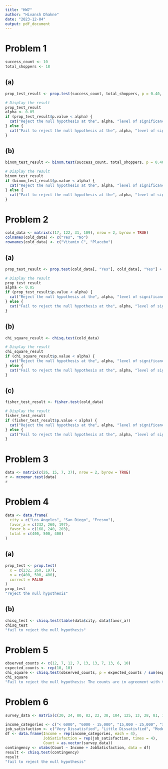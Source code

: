 ---
title: "HW7"
author: "Hivansh Dhakne"
date: "2023-12-04"
output: pdf_document
---

# Problem 1
```{r}
success_count <- 10
total_shoppers <- 18
```
## (a)
```{r}
prop_test_result <- prop.test(success_count, total_shoppers, p = 0.40, alternative = "greater")

# Display the result
prop_test_result
alpha <- 0.05
if (prop_test_result$p.value < alpha) {
  cat("Reject the null hypothesis at the", alpha, "level of significance.\n")
} else {
  cat("Fail to reject the null hypothesis at the", alpha, "level of significance.\n")
}
```
## (b)
```{r}
binom_test_result <- binom.test(success_count, total_shoppers, p = 0.40, alternative = "greater")

# Display the result
binom_test_result
if (binom_test_result$p.value < alpha) {
  cat("Reject the null hypothesis at the", alpha, "level of significance.\n")
} else {
  cat("Fail to reject the null hypothesis at the", alpha, "level of significance.\n")
}
```

# Problem 2
```{r}
cold_data <- matrix(c(17, 122, 31, 109), nrow = 2, byrow = TRUE)
colnames(cold_data) <- c("Yes", "No")
rownames(cold_data) <- c("Vitamin C", "Placebo")
```
## (a)
```{r}
prop_test_result <- prop.test(cold_data[, "Yes"], cold_data[, "Yes"] + cold_data[, "No"])

# Display the result
prop_test_result
alpha <- 0.05
if (prop_test_result$p.value < alpha) {
  cat("Reject the null hypothesis at the", alpha, "level of significance.\n")
} else {
  cat("Fail to reject the null hypothesis at the", alpha, "level of significance.\n")
}

```
## (b)
```{r}
chi_square_result <- chisq.test(cold_data)

# Display the result
chi_square_result
if (chi_square_result$p.value < alpha) {
  cat("Reject the null hypothesis at the", alpha, "level of significance.\n")
} else {
  cat("Fail to reject the null hypothesis at the", alpha, "level of significance.\n")
}
```
## (c)
```{r}
fisher_test_result <- fisher.test(cold_data)

# Display the result
fisher_test_result
if (fisher_test_result$p.value < alpha) {
  cat("Reject the null hypothesis at the", alpha, "level of significance.\n")
} else {
  cat("Fail to reject the null hypothesis at the", alpha, "level of significance.\n")
}
```

# Problem 3
```{r}
data <- matrix(c(26, 15, 7, 37), nrow = 2, byrow = TRUE)
r <- mcnemar.test(data)
r
```

# Problem 4
```{r}
data <- data.frame(
  city = c("Los Angeles", "San Diego", "Fresno"),
  favor_a = c(232, 260, 197),
  favor_b = c(168, 240, 203),
  total = c(400, 500, 400)
)
```
## (a)
```{r}
prop_test <- prop.test(
  x = c(232, 260, 197),
  n = c(400, 500, 400),
  correct = FALSE
)
prop_test
"reject the null hypothesis"
```
## (b)
```{r}
chisq_test <- chisq.test(table(data$city, data$favor_a))
chisq_test
"fail to reject the null hypothesis"
```

# Problem 5
```{r}
observed_counts <- c(12, 7, 12, 7, 13, 13, 7, 13, 6, 10)
expected_counts <- rep(10, 10)
chi_square <- chisq.test(observed_counts, p = expected_counts / sum(expected_counts))
chi_square
"Fail to reject the null hypothesis: The counts are in agreement with the uniform distribution model.\n"
```

# Problem 6
```{r}
survey_data <- matrix(c(20, 24, 80, 82, 22, 38, 104, 125, 13, 28, 81, 113, 7, 18, 54, 92),nrow = 4, byrow = TRUE)

income_categories <- c("< 6000", "6000 - 15,000", "15,000 - 25,000", "> 25,000")
job_satisfaction <- c("Very Dissatisfied", "Little Dissatisfied", "Moderately Satisfied", "Very Satisfied")
df <- data.frame(Income = rep(income_categories, each = 4),
                 JobSatisfaction = rep(job_satisfaction, times = 4),
                 Count = as.vector(survey_data))
contingency <- xtabs(Count ~ Income + JobSatisfaction, data = df)
result <- chisq.test(contingency)
result
"fail to reject the null hypothesis"
```

